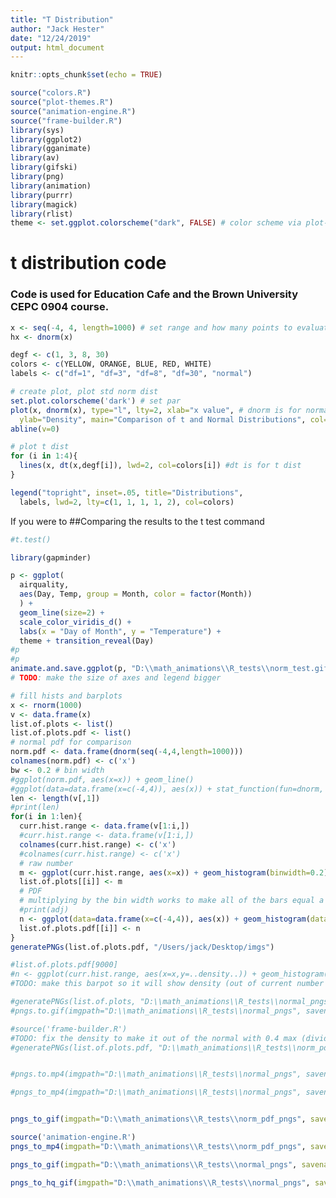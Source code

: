 ```yaml
---
title: "T Distribution"
author: "Jack Hester"
date: "12/24/2019"
output: html_document
---
```


```r
knitr::opts_chunk$set(echo = TRUE)
```

```r
source("colors.R")
source("plot-themes.R")
source("animation-engine.R")
source("frame-builder.R")
library(sys)
library(ggplot2)
library(gganimate)
library(av)
library(gifski)
library(png)
library(animation)
library(purrr)
library(magick)
library(rlist)
theme <- set.ggplot.colorscheme("dark", FALSE) # color scheme via plot-themes.R
```

# t distribution code 

### Code is used for Education Cafe and the Brown University CEPC 0904 course.

```r
x <- seq(-4, 4, length=1000) # set range and how many points to evaluate at (more=smoother line)
hx <- dnorm(x)

degf <- c(1, 3, 8, 30)
colors <- c(YELLOW, ORANGE, BLUE, RED, WHITE)
labels <- c("df=1", "df=3", "df=8", "df=30", "normal")

# create plot, plot std norm dist
set.plot.colorscheme('dark') # set par
plot(x, dnorm(x), type="l", lty=2, xlab="x value", # dnorm is for normal dist
  ylab="Density", main="Comparison of t and Normal Distributions", col="white")
abline(v=0)

# plot t dist
for (i in 1:4){
  lines(x, dt(x,degf[i]), lwd=2, col=colors[i]) #dt is for t dist
}

legend("topright", inset=.05, title="Distributions",
  labels, lwd=2, lty=c(1, 1, 1, 1, 2), col=colors)
```

If you were to 
##Comparing the results to the t test command

```r
#t.test()
```


```r

library(gapminder)

p <- ggplot(
  airquality,
  aes(Day, Temp, group = Month, color = factor(Month))
  ) +
  geom_line(size=2) +
  scale_color_viridis_d() +
  labs(x = "Day of Month", y = "Temperature") +
  theme + transition_reveal(Day)
#p
#p
animate.and.save.ggplot(p, "D:\\math_animations\\R_tests\\norm_test.gif")
# TODO: make the size of axes and legend bigger
```

```r
# fill hists and barplots
x <- rnorm(1000)
v <- data.frame(x)
list.of.plots <- list()
list.of.plots.pdf <- list()
# normal pdf for comparison
norm.pdf <- data.frame(dnorm(seq(-4,4,length=1000)))
colnames(norm.pdf) <- c('x')
bw <- 0.2 # bin width
#ggplot(norm.pdf, aes(x=x)) + geom_line()
#ggplot(data=data.frame(x=c(-4,4)), aes(x)) + stat_function(fun=dnorm, n=101) + scale_c
len <- length(v[,1])
#print(len)
for(i in 1:len){
  curr.hist.range <- data.frame(v[1:i,])
  #curr.hist.range <- data.frame(v[1:i,])
  colnames(curr.hist.range) <- c('x')
  #colnames(curr.hist.range) <- c('x')
  # raw number
  m <- ggplot(curr.hist.range, aes(x=x)) + geom_histogram(binwidth=0.2) + xlim(-4, 4) + theme
  list.of.plots[[i]] <- m
  # PDF
  # multiplying by the bin width works to make all of the bars equal a total height of 1, but not the area under the curve equaling one
  #print(adj)
  n <- ggplot(data=data.frame(x=c(-4,4)), aes(x)) + geom_histogram(data=curr.hist.range, aes(x=x,y=..density..), binwidth=bw) + stat_function(fun=dnorm, n=101, color=RED, size=1.5) +  xlim(-4, 4) +  theme #+ scale_y_continuous()
  list.of.plots.pdf[[i]] <- n
}
generatePNGs(list.of.plots.pdf, "/Users/jack/Desktop/imgs")

#list.of.plots.pdf[9000]
#n <- ggplot(curr.hist.range, aes(x=x,y=..density..)) + geom_histogram(binwidth=0.2) + xlim(-4, 4) +  theme
#TODO: make this barpot so it will show density (out of current number of points)

#generatePNGs(list.of.plots, "D:\\math_animations\\R_tests\\normal_pngs")
#pngs.to.gif(imgpath="D:\\math_animations\\R_tests\\normal_pngs", savename="D:\\math_animations\\R_tests\\hist.gif")

#source('frame-builder.R')
#TODO: fix the density to make it out of the normal with 0.4 max (divide by total num?)
#generatePNGs(list.of.plots.pdf, "D:\\math_animations\\R_tests\\norm_pdf_pngs")


#pngs.to.mp4(imgpath="D:\\math_animations\\R_tests\\normal_pngs", savename="D:\\math_animations\\R_tests\\hist_mp4.mp4")

#pngs_to_mp4(imgpath="D:\\math_animations\\R_tests\\normal_pngs", savename="D:\\math_animations\\R_tests\\hist_mp4.mp4", frame.rate=10)


pngs_to_gif(imgpath="D:\\math_animations\\R_tests\\norm_pdf_pngs", savename="D:\\math_animations\\R_tests\\norm_pdf_gif.gif", frame.rate=10)

source('animation-engine.R')
pngs_to_mp4(imgpath="D:\\math_animations\\R_tests\\norm_pdf_pngs", savename="D:\\math_animations\\R_tests\\norm_pdf_mp4.mp4", frame.rate=10)

pngs_to_gif(imgpath="D:\\math_animations\\R_tests\\normal_pngs", savename="D:\\math_animations\\R_tests\\hist_pdf_mp4.gif", frame.rate=10)

pngs_to_hq_gif(imgpath="D:\\math_animations\\R_tests\\normal_pngs", savename="D:\\math_animations\\R_tests\\hist_gif_hq.gif", fps_val=10)
```



